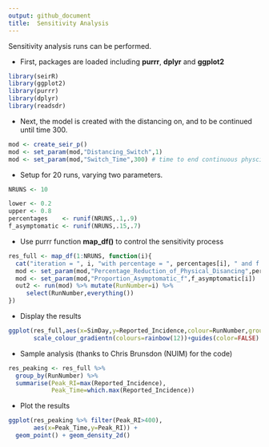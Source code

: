 ```yaml
---
output: github_document
title:  Sensitivity Analysis
---
```


<!-- README.md is generated from README.Rmd. Please edit that file -->
Sensitivity analysis runs can be  performed. 

* First, packages are loaded including **purrr**, **dplyr** and **ggplot2**

```r
library(seirR)
library(ggplot2)
library(purrr)
library(dplyr)
library(readsdr)
```


* Next, the model is created with the distancing on, and to be continued until time 300.

```r
mod <- create_seir_p()
mod <- set_param(mod,"Distancing_Switch",1)
mod <- set_param(mod,"Switch_Time",300) # time to end continuous physcial distancing
```


* Setup for 20 runs, varying two parameters.

```r
NRUNS <- 10

lower <- 0.2
upper <- 0.8
percentages    <- runif(NRUNS,.1,.9)
f_asymptomatic <- runif(NRUNS,.15,.7)
```

* Use purrr function **map_df()** to control the sensitivity process

```r
res_full <- map_df(1:NRUNS, function(i){
  cat("iteration = ", i, "with percentage = ", percentages[i], " and f = ",f_asymptomatic[i],"\n")
  mod <- set_param(mod,"Percentage_Reduction_of_Physical_Disancing",percentages[i])
  mod <- set_param(mod,"Proportion_Asymptomatic_f",f_asymptomatic[i])
  out2 <- run(mod) %>% mutate(RunNumber=i) %>%
     select(RunNumber,everything())
})
```

* Display the results

```r
ggplot(res_full,aes(x=SimDay,y=Reported_Incidence,colour=RunNumber,group=RunNumber))+geom_path()+
       scale_colour_gradientn(colours=rainbow(12))+guides(color=FALSE)
```

* Sample analysis (thanks to Chris Brunsdon (NUIM) for the code)
```r
res_peaking <- res_full %>%
  group_by(RunNumber) %>%
  summarise(Peak_RI=max(Reported_Incidence),
            Peak_Time=which.max(Reported_Incidence))
```

* Plot the results
```r
ggplot(res_peaking %>% filter(Peak_RI>400),
       aes(x=Peak_Time,y=Peak_RI)) +
  geom_point() + geom_density_2d()
```


